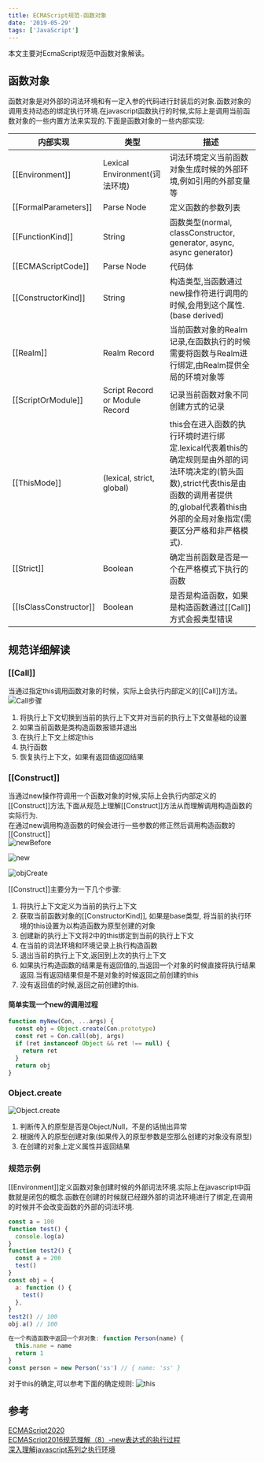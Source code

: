```yaml
---
title: ECMAScript规范-函数对象
date: '2019-05-29'
tags: ['JavaScript']
---
```


本文主要对EcmaScript规范中函数对象解读。

## 函数对象

函数对象是对外部的词法环境和有一定入参的代码进行封装后的对象.函数对象的调用支持动态的绑定执行环境.在javascript函数执行的时候,实际上是调用当前函数对象的一些内置方法来实现的.下面是函数对象的一些内部实现:

| 内部实现               | 类型                           | 描述                                                                                                                                                                                                    |
| ---------------------- | ------------------------------ | ------------------------------------------------------------------------------------------------------------------------------------------------------------------------------------------------------- |
| [[Environment]]        | Lexical Environment(词法环境)  | 词法环境定义当前函数对象生成时候的外部环境,例如引用的外部变量等                                                                                                                                         |
| [[FormalParameters]]   | Parse Node                     | 定义函数的参数列表                                                                                                                                                                                      |
| [[FunctionKind]]       | String                         | 函数类型(normal, classConstructor, generator, async, async generator)                                                                                                                                   |
| [[ECMAScriptCode]]     | Parse Node                     | 代码体                                                                                                                                                                                                  |
| [[ConstructorKind]]    | String                         | 构造类型,当函数通过new操作符进行调用的时候,会用到这个属性.(base derived)                                                                                                                                |
| [[Realm]]              | Realm Record                   | 当前函数对象的Realm记录,在函数执行的时候需要将函数与Realm进行绑定,由Realm提供全局的环境对象等                                                                                                           |
| [[ScriptOrModule]]     | Script Record or Module Record | 记录当前函数对象不同创建方式的记录                                                                                                                                                                      |
| [[ThisMode]]           | (lexical, strict, global)      | this会在进入函数的执行环境时进行绑定.lexical代表着this的确定规则是由外部的词法环境决定的(箭头函数),strict代表this是由函数的调用者提供的,global代表着this由外部的全局对象指定(需要区分严格和非严格模式). |
| [[Strict]]             | Boolean                        | 确定当前函数是否是一个在严格模式下执行的函数                                                                                                                                                            |
| [[IsClassConstructor]] | Boolean                        | 是否是构造函数，如果是构造函数通过[[Call]]方式会报类型错误                                                                                                                                              |

## 规范详细解读

### [[Call]]

当通过指定this调用函数对象的时候，实际上会执行内部定义的[[Call]]方法。  
![Call步骤](/static/images/javascriptBaseStatic/ecmascriptFunction/Call.png)

1. 将执行上下文切换到当前的执行上下文并对当前的执行上下文做基础的设置
2. 如果当前函数是类构造函数报错并退出
3. 在执行上下文上绑定this
4. 执行函数
5. 恢复执行上下文，如果有返回值返回结果

### [[Construct]]

当通过new操作符调用一个函数对象的时候,实际上会执行内部定义的[[Construct]]方法,下面从规范上理解[[Construct]]方法从而理解调用构造函数的实际行为.  
在通过new调用构造函数的时候会进行一些参数的修正然后调用构造函数的[[Construct]]  
![newBefore](/static/images/javascriptBaseStatic/ecmascriptFunction/newBefore.png)

![new](/static/images/javascriptBaseStatic/ecmascriptFunction/new.png)

![objCreate](/static/images/javascriptBaseStatic/ecmascriptFunction/createObj.png)

[[Construct]]主要分为一下几个步骤:

1. 将执行上下文定义为当前的执行上下文
2. 获取当前函数对象的[[ConstructorKind]], 如果是base类型, 将当前的执行环境的this设置为以构造函数为原型创建的对象
3. 创建新的执行上下文将2中的this绑定到当前的执行上下文
4. 在当前的词法环境和环境记录上执行构造函数
5. 退出当前的执行上下文,返回到上次的执行上下文
6. 如果执行构造函数的结果是有返回值的,当返回一个对象的时候直接将执行结果返回.当有返回结果但是不是对象的时候返回之前创建的this
7. 没有返回值的时候,返回之前创建的this.

#### 简单实现一个new的调用过程

```javascript
function myNew(Con, ...args) {
  const obj = Object.create(Con.prototype)
  const ret = Con.call(obj, args)
  if (ret instanceof Object && ret !== null) {
    return ret
  }
  return obj
}
```

### Object.create

![Object.create](/static/images/javascriptBaseStatic/ecmascriptFunction/ObjectCreate.png)

1. 判断传入的原型是否是Object/Null，不是的话抛出异常
2. 根据传入的原型创建对象(如果传入的原型参数是空那么创建的对象没有原型)
3. 在创建的对象上定义属性并返回结果

### 规范示例

[[Environment]]定义函数对象创建时候的外部词法环境.实际上在javascript中函数就是闭包的概念.函数在创建的时候就已经跟外部的词法环境进行了绑定,在调用的时候并不会改变函数的外部的词法环境.

```javascript
const a = 100
function test() {
  console.log(a)
}
function test2() {
  const a = 200
  test()
}
const obj = {
  a: function () {
    test()
  },
}
test2() // 100
obj.a() // 100

在一个构造函数中返回一个非对象: function Person(name) {
  this.name = name
  return 1
}
const person = new Person('ss') // { name: 'ss' }
```

对于this的确定,可以参考下面的确定规则:
![this](/static/images/javascriptBaseStatic/ecmascriptFunction/this.png)

## 参考

[ECMAScript2020](https://tc39.github.io/ecma262/#sec-ecmascript-function-objects)  
[ECMAScript2016规范理解（8）-new表达式的执行过程](http://ldllidonglin.github.io/blog/2019/04/26/2019-04-26-ECMAScript2016%E8%A7%84%E8%8C%83%E7%90%86%E8%A7%A3%EF%BC%888%EF%BC%89-new%E8%A1%A8%E8%BE%BE%E5%BC%8F%E6%89%A7%E8%A1%8C%E8%BF%87%E7%A8%8B/)  
[深入理解javascript系列之执行环境](https://icantunderstand.github.io/blogNew/blog/webBase/runContext)
